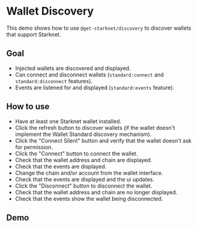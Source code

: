 
# Wallet Discovery

This demo shows how to use `@get-starknet/discovery` to discover wallets that support Starknet.

## Goal

 - Injected wallets are discovered and displayed.
 - Can connect and disconnect wallets (`standard:connect` and `standard:disconnect` features).
 - Events are listened for and displayed (`standard:events` feature).

## How to use

 - Have at least one Starknet wallet installed.
 - Click the refresh button to discover wallets (if the wallet doesn't implement the Wallet Standard discovery mechanism).
 - Click the "Connect Silent" button and verify that the wallet doesn't ask for permission.
 - Click the "Connect" button to connect the wallet.
 - Check that the wallet address and chain are displayed.
 - Check that the events are displayed.
 - Change the chain and/or account from the wallet interface.
 - Check that the events are displayed and the ui updates.
 - Click the "Disconnect" button to disconnect the wallet.
 - Check that the wallet address and chain are no longer displayed.
 - Check that the events show the wallet being disconnected.

## Demo

<WalletDiscoveryDemo />
